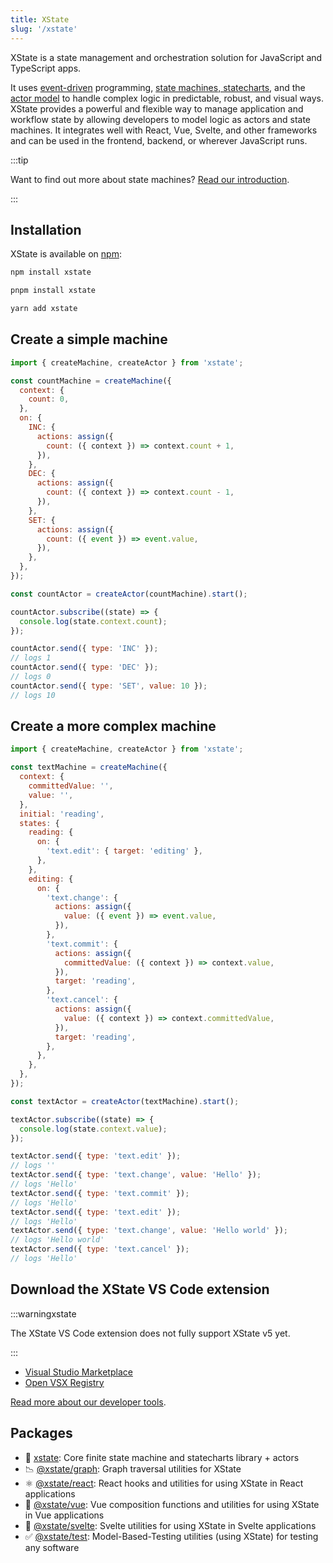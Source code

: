 ```yaml
---
title: XState
slug: '/xstate'
---
```


XState is a state management and orchestration solution for JavaScript and TypeScript apps.

It uses [event-driven](transitions.mdx) programming, [state machines, statecharts](state-machines-and-statecharts.mdx), and the [actor model](actor-model.mdx) to handle complex logic in predictable, robust, and visual ways. XState provides a powerful and flexible way to manage application and workflow state by allowing developers to model logic as actors and state machines. It integrates well with React, Vue, Svelte, and other frameworks and can be used in the frontend, backend, or wherever JavaScript runs.

:::tip

Want to find out more about state machines? [Read our introduction](state-machines-and-statecharts.mdx).

:::

## Installation

XState is available on [npm](https://www.npmjs.com/package/xstate):

<Tabs>
<TabItem value="npm" label="npm">

```bash
npm install xstate
```

</TabItem>

<TabItem value="pnpm" label="pnpm">

```bash
pnpm install xstate
```

</TabItem>

<TabItem value="yarn" label="yarn">

```bash
yarn add xstate
```

</TabItem>
</Tabs>

## Create a simple machine

```js
import { createMachine, createActor } from 'xstate';

const countMachine = createMachine({
  context: {
    count: 0,
  },
  on: {
    INC: {
      actions: assign({
        count: ({ context }) => context.count + 1,
      }),
    },
    DEC: {
      actions: assign({
        count: ({ context }) => context.count - 1,
      }),
    },
    SET: {
      actions: assign({
        count: ({ event }) => event.value,
      }),
    },
  },
});

const countActor = createActor(countMachine).start();

countActor.subscribe((state) => {
  console.log(state.context.count);
});

countActor.send({ type: 'INC' });
// logs 1
countActor.send({ type: 'DEC' });
// logs 0
countActor.send({ type: 'SET', value: 10 });
// logs 10
```

## Create a more complex machine

```js
import { createMachine, createActor } from 'xstate';

const textMachine = createMachine({
  context: {
    committedValue: '',
    value: '',
  },
  initial: 'reading',
  states: {
    reading: {
      on: {
        'text.edit': { target: 'editing' },
      },
    },
    editing: {
      on: {
        'text.change': {
          actions: assign({
            value: ({ event }) => event.value,
          }),
        },
        'text.commit': {
          actions: assign({
            committedValue: ({ context }) => context.value,
          }),
          target: 'reading',
        },
        'text.cancel': {
          actions: assign({
            value: ({ context }) => context.committedValue,
          }),
          target: 'reading',
        },
      },
    },
  },
});

const textActor = createActor(textMachine).start();

textActor.subscribe((state) => {
  console.log(state.context.value);
});

textActor.send({ type: 'text.edit' });
// logs ''
textActor.send({ type: 'text.change', value: 'Hello' });
// logs 'Hello'
textActor.send({ type: 'text.commit' });
// logs 'Hello'
textActor.send({ type: 'text.edit' });
// logs 'Hello'
textActor.send({ type: 'text.change', value: 'Hello world' });
// logs 'Hello world'
textActor.send({ type: 'text.cancel' });
// logs 'Hello'
```

## Download the XState VS Code extension

:::warningxstate

The XState VS Code extension does not fully support XState v5 yet.

:::

- [Visual Studio Marketplace](https://marketplace.visualstudio.com/items?itemName=statelyai.stately-vscode)
- [Open VSX Registry](https://open-vsx.org/extension/statelyai/stately-vscode)

[Read more about our developer tools](developer-tools.mdx).

## Packages

- 🤖 [xstate](https://github.com/statelyai/xstate/): Core finite state machine and statecharts library + actors
- 📉 [@xstate/graph](https://github.com/statelyai/xstate/tree/main/packages/xstate-graph): Graph traversal utilities for XState
- ⚛️ [@xstate/react](https://github.com/statelyai/xstate/tree/main/packages/xstate-react): React hooks and utilities for using XState in React applications
- 💚 [@xstate/vue](https://github.com/statelyai/xstate/tree/main/packages/xstate-vue): Vue composition functions and utilities for using XState in Vue applications
- 🎷 [@xstate/svelte](https://github.com/statelyai/xstate/tree/main/packages/xstate-svelte): Svelte utilities for using XState in Svelte applications
- ✅ [@xstate/test](https://github.com/statelyai/xstate/tree/main/packages/xstate-test): Model-Based-Testing utilities (using XState) for testing any software
